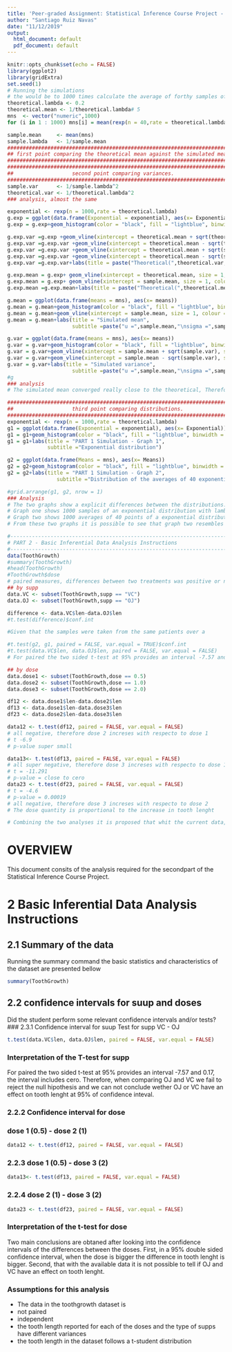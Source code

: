 ```yaml
---
title: 'Peer-graded Assignment: Statistical Inference Course Project - part 2'
author: "Santiago Ruiz Navas"
date: "11/12/2019"
output:
  html_document: default
  pdf_document: default
---
```


```r
knitr::opts_chunk$set(echo = FALSE)
library(ggplot2)
library(gridExtra)
set.seed(1)
# Running the simulations
# the would be to 1000 times calculate the average of forthy samples of the exponential distribution.
theoretical.lambda <- 0.2
theoretical.mean <- 1/theoretical.lambda# 5
mns  <- vector("numeric",1000)
for (i in 1 : 1000) mns[i] = mean(rexp(n = 40,rate = theoretical.lambda))

sample.mean     <- mean(mns)
sample.lambda   <- 1/sample.mean
############################################################################
## first point comparing the theoretical mean against the simulated means.## 
############################################################################
############################################################################
##                   second point comparing variances.                    ## 
############################################################################
sample.var      <- 1/sample.lambda^2
theoretical.var <- 1/theoretical.lambda^2
### analysis, almost the same

exponential <- rexp(n = 1000,rate = theoretical.lambda)
g.exp = ggplot(data.frame(Exponential = exponential), aes(x= Exponential))
g.exp = g.exp+geom_histogram(color = "black", fill = "lightblue", binwidth = 0.05 )

g.exp.var =g.exp +geom_vline(xintercept = theoretical.mean + sqrt(theoretical.var), size = 1, colour = "red")
g.exp.var =g.exp.var +geom_vline(xintercept = theoretical.mean - sqrt(theoretical.var), size = 1, colour = "red")
g.exp.var =g.exp.var +geom_vline(xintercept = theoretical.mean + sqrt(sample.var), size = 1, colour = "blue")
g.exp.var =g.exp.var +geom_vline(xintercept = theoretical.mean - sqrt(sample.var), size = 1, colour = "blue")
g.exp.var =g.exp.var+labs(title = paste("Theoretical(",theoretical.var,")","vs Simulated Variance(",round(sample.var,3),")"),subtitle ="lambda  =  0.2")

g.exp.mean = g.exp+ geom_vline(xintercept = theoretical.mean, size = 1, colour = "red")
g.exp.mean = g.exp+ geom_vline(xintercept = sample.mean, size = 1, colour = "blue")
g.exp.mean =g.exp.mean+labs(title = paste("Theoretical(",theoretical.mean,")","vs Simulated Mean(",round(sample.mean,3),")"),subtitle ="lambda  =  0.2")

g.mean = ggplot(data.frame(means = mns), aes(x= means))
g.mean = g.mean+geom_histogram(color = "black", fill = "lightblue", binwidth = 0.05 )
g.mean = g.mean+geom_vline(xintercept = sample.mean, size = 1, colour = "red")
g.mean = g.mean+labs(title = "Simulated mean",
                     subtitle =paste("u =",sample.mean,"\nsigma =",sample.var))

g.var = ggplot(data.frame(means = mns), aes(x= means))
g.var = g.var+geom_histogram(color = "black", fill = "lightblue", binwidth = 0.05 )
g.var = g.var+geom_vline(xintercept = sample.mean + sqrt(sample.var), size = 1, colour = "red")
g.var = g.var+geom_vline(xintercept = sample.mean - sqrt(sample.var), size = 1, colour = "red")
g.var = g.var+labs(title = "Simulated variance",
                     subtitle =paste("u =",sample.mean,"\nsigma =",sample.var))
#g
### analysis
# The simulated mean converged really close to the theoretical, Therefore, the simulated 40 averages of the exponential distributions drawn in this plot comply with the premises of the CTL. 

############################################################################
##                   third point comparing distributions.                 ## 
############################################################################
exponential <- rexp(n = 1000,rate = theoretical.lambda)
g1 = ggplot(data.frame(Exponential = exponential), aes(x= Exponential))
g1 = g1+geom_histogram(color = "black", fill = "lightblue", binwidth = 0.05 )
g1 = g1+labs(title = "PART 1 Simulation - Graph 1",
             subtitle ="Exponential distribution")

g2 = ggplot(data.frame(Means = mns), aes(x= Means))
g2 = g2+geom_histogram(color = "black", fill = "lightblue", binwidth = 0.05 )
g2 = g2+labs(title = "PART 1 Simulation - Graph 2",
                subtitle ="Distribution of the averages of 40 exponentials")

#grid.arrange(g1, g2, nrow = 1)
### Analysis
# The two graphs show a explicit differences between the distributions. 
# Graph one shows 1000 samples of an exponential distribution with lambda 0.2
# Graph two shows 1000 averages of 40 points of a exponential distribution with lambda 0.2. 
# From these two graphs it is possible to see that graph two resembles an normal distrubution as indicated by the CTL.

#--------------------------------------------------------------------------------------------------------------------
# PART 2 - Basic Inferential Data Analysis Instructions
#--------------------------------------------------------------------------------------------------------------------
data(ToothGrowth)
#summary(ToothGrowth)
#head(ToothGrowth)
#ToothGrowth$dose
# paired measures, differences between two treatments was positive or not
## by supp
data.VC <- subset(ToothGrowth,supp == "VC")
data.OJ <- subset(ToothGrowth,supp == "OJ")

difference <- data.VC$len-data.OJ$len
#t.test(difference)$conf.int

#Given that the samples were taken from the same patients over a 

#t.test(g2, g1, paired = FALSE, var.equal = TRUE)$conf.int
#t.test(data.VC$len, data.OJ$len, paired = FALSE, var.equal = FALSE)
# For paired the two sided t-test at 95% provides an interval -7.57 and 0.17, the interval includes cero. Therefore, when comparing OJ and VC we fail to reject the null hipothesis and we can not conclude wether OJ or VC have an effect on tooth lenght at 95% of confidence inteval.

## by dose
data.dose1 <- subset(ToothGrowth,dose == 0.5)
data.dose2 <- subset(ToothGrowth,dose == 1.0)
data.dose3 <- subset(ToothGrowth,dose == 2.0)

df12 <- data.dose1$len-data.dose2$len
df13 <- data.dose1$len-data.dose3$len
df23 <- data.dose2$len-data.dose3$len

data12 <- t.test(df12, paired = FALSE, var.equal = FALSE)
# all negative, therefore dose 2 increses with respecto to dose 1
# t -6.9
# p-value super small

data13<- t.test(df13, paired = FALSE, var.equal = FALSE)
# all super negative, therefore dose 3 increses with respecto to dose 1
# t = -11.291
# p-value = close to cero
data23 <- t.test(df23, paired = FALSE, var.equal = FALSE)
# t = -4.6
# p-value = 0.00019
# all negative, therefore dose 3 increses with respecto to dose 2
# The dose quantity is proportional to the increase in tooth lenght

# Combining the two analyses it is proposed that whit the current data, we can not say that the type of supp has an effect on tooth grwoth However, it is possible to say that the more doses there are of a treathment the longer the tooth grow. 

```
# OVERVIEW
This document consits of the analysis required for the  secondpart of the Statistical Inference Course Project.

# 2 Basic Inferential Data Analysis Instructions
## 2.1 Summary of the data
Running the summary command the basic statistics and characteristics of the dataset are presented bellow
```r
summary(ToothGrowth)
```

## 2.2 confidence intervals for suup and doses
Did the student perform some relevant confidence intervals and/or tests?
### 2.3.1 Confidence interval for suup
Test for supp 
VC - OJ
```r
t.test(data.VC$len, data.OJ$len, paired = FALSE, var.equal = FALSE)
```
### Interpretation of the T-test for supp
For paired the two sided t-test at 95% provides an interval -7.57 and 0.17, the interval includes cero. Therefore, when comparing OJ and VC we fail to reject the null hipothesis and we can not conclude wether OJ or VC have an effect on tooth lenght at 95% of confidence inteval.

### 2.2.2 Confidence interval for dose
### dose 1 (0.5) - dose 2 (1)  
```r
data12 <- t.test(df12, paired = FALSE, var.equal = FALSE)
```
### 2.2.3 dose 1 (0.5) - dose 3 (2)  
```r
data13<- t.test(df13, paired = FALSE, var.equal = FALSE)
```
### 2.2.4 dose 2 (1) - dose 3 (2)  
```r
data23 <- t.test(df23, paired = FALSE, var.equal = FALSE)
```
### Interpretation of the t-test for dose
Two main conclusions are obtaned after looking into the confidence intervals of the differences between the doses. First, in a 95% double sided confidence interval, when the dose is bigger the difference in tooth lenght is bigger. Second,  that with the available data it is not possible to tell if OJ and VC have an effect on tooth lenght.

### Assumptions for this analysis 
 - The data in the toothgrowth dataset is
  - not paired
  - independent 
  - the tooth length reported for each of the doses and the type of supps have different variances
  - the tooth length in the dataset follows a t-student distribution